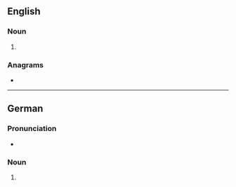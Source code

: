 {{also|CDS|cDs|cd's}}
==English==

===Noun===
{{head|en|noun form}}

# {{plural of|CD|lang=en}}

===Anagrams===
* {{anagrams|en|a=cds|CSD|D&Cs|D.S.C.|D.Sc.|DCS|DSC|Sc.D.}}

----

==German==

===Pronunciation===
* {{IPA|/tse(ː)ˈdeːs/|lang=de}}

===Noun===
{{head|de|noun form}}

# {{plural of|CD|lang=de}}